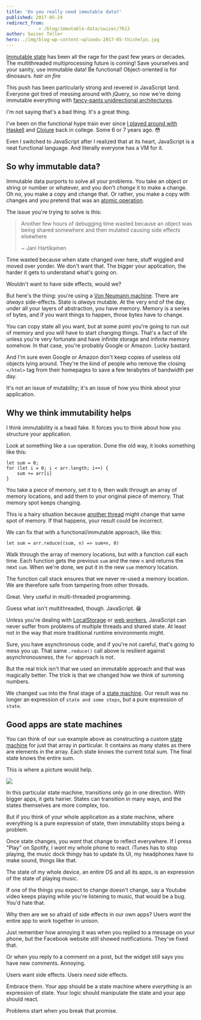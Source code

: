 ```yaml
---
title: 'Do you really need immutable data?'
published: 2017-05-24
redirect_from: 
            - /blog/immutable-data/swizec/7613
author: Swizec Teller
hero: ./img/blog-wp-content-uploads-2017-05-thishelps.jpg
---
```

[Immutable state](https://en.wikipedia.org/wiki/Immutable_object) has been all the rage for the past few years or decades. The multithreaded multiprocessing future is coming! Save yourselves and your sanity, use immutable data! Be functional! Object-oriented is for dinosaurs. _hair on fire_



This push has been particularly strong and revered in JavaScript land. Everyone got tired of messing around with jQuery, so now we're doing immutable everything with [fancy-pants unidirectional architectures](http://redux.js.org/docs/basics/DataFlow.html).



I'm not saying that's a bad thing. It's a great thing.



I've been on the functional hype train ever since [I played around with Haskell](https://swizec.com/blog/learning-me-a-haskell/swizec/3272) and [Clojure](https://swizec.com/blog/checking-for-primes-dumber-algorithm-is-faster-algorithm/swizec/1580) back in college. Some 6 or 7 years ago. 😳



Even I switched to JavaScript after I realized that at its heart, JavaScript is a neat functional language. And literally everyone has a VM for it.



## So why immutable data?



Immutable data purports to solve all your problems. You take an object or string or number or whatever, and you don't _change_ it to make a change. Oh no, you make a copy and change that. Or rather, you make a copy with changes and you pretend that was an [atomic operation](https://en.wikipedia.org/wiki/Linearizability).



The issue you're trying to solve is this:



> Another few hours of debugging time wasted because an object was being shared somewhere and then mutated causing side effects elsewhere
>
>
>
> ~ Jani Hartikainen



Time wasted because when state changed over here, stuff wiggled and moved over yonder. We don't want that. The bigger your application, the harder it gets to understand what's going on.



Wouldn't want to have side effects, would we?



But here's the thing: you're using a [Von Neumann machine](https://en.wikipedia.org/wiki/Von_Neumann_architecture). There are _always_ side-effects. State is _always_ mutable. At the very end of the day, under all your layers of abstraction, you have memory. Memory is a series of bytes, and if you want things to happen, those bytes have to change.



You can copy state all you want, but at some point you're going to run out of memory and you will have to start changing things. That's a fact of life unless you're very fortunate and have infinite storage and infinite memory somehow. In that case, you're probably Google or Amazon. Lucky bastard.



And I'm sure even Google or Amazon don't keep copies of useless old objects lying around. They're the kind of people who remove the closing `</html>` tag from their homepages to save a few terabytes of bandwidth per day.



It's not an issue of mutability; it's an issue of how you think about your application.



## Why we think immutability helps



I think immutability is a head fake. It forces you to think about how you structure your application.



Look at something like a `sum` operation. Done the old way, it looks something like this:



```
let sum = 0;
for (let i = 0; i < arr.length; i++) {
    sum += arr[i]
}
```



You take a piece of memory, set it to `0`, then walk through an array of memory locations, and add them to your original piece of memory. That memory spot keeps changing.



This is a hairy situation because [another thread](https://en.wikipedia.org/wiki/Thread%5C_(computing)) might change that same spot of memory. If that happens, your result could be incorrect.



We can fix that with a functional/immutable approach, like this:



```
let sum = arr.reduce((sum, n) => sum+n, 0)
```



Walk through the array of memory locations, but with a function call each time. Each function gets the previous `sum` and the new `n` and returns the next `sum`. When we're done, we put it in the new `sum` memory location.



The function call stack ensures that we never re-used a memory location. We are therefore safe from tampering from other threads.



Great. Very useful in multi-threaded programming.



Guess what isn't multithreaded, though. JavaScript. 😁



Unless you're dealing with [LocalStorage](https://swizec.com/blog/fast-mutex-lamport-lock-javascript-promises/swizec/7532) or [web workers](https://en.wikipedia.org/wiki/Web_worker), JavaScript can never suffer from problems of multiple threads and shared state. At least not in the way that more traditional runtime environments might.



Sure, you have asynchronous code, and if you're not careful, that's going to mess you up. That same `.reduce()` call above is resilient against asynchronousness, the `for` approach is not.



But the real trick isn't that we used an immutable approach and that was magically better. The trick is that we changed how we think of summing numbers.



We changed `sum` into the final stage of a [state machine](https://en.wikipedia.org/wiki/Finite-state_machine). Our result was no longer an expression of `state and some steps`, but a pure expression of `state`.



## Good apps are state machines



You can think of our `sum` example above as constructing a custom [state machine](https://en.wikipedia.org/wiki/Finite-state_machine) for just that array in particular. It contains as many states as there are elements in the array. Each state knows the current total sum. The final state knows the entire sum.



This is where a picture would help.



![](./img/blog-wp-content-uploads-2017-05-thishelps.jpg)



In this particular state machine, transitions only go in one direction. With bigger apps, it gets hairier. States can transition in many ways, and the states themselves are more complex, too.



But if you think of your whole application as a state machine, where everything is a pure expression of state, then immutability stops being a problem.



Once state changes, you _want_ that change to reflect everywhere. If I press "Play" on Spotify, I _want_ my whole phone to react. iTunes has to stop playing, the music dock thingy has to update its UI, my headphones have to make sound, things like that.



The state of my whole device, an entire OS and all its apps, is an expression of the state of playing music.



If one of the things you expect to change doesn't change, say a Youtube video keeps playing while you're listening to music, that would be a bug. You'd hate that.



Why then are we so afraid of side effects in our own apps? Users _want_ the entire app to work together in unison.



Just remember how annoying it was when you replied to a message on your phone, but the Facebook website still showed notifications. They've fixed that.



Or when you reply to a comment on a post, but the widget still says you have new comments. Annoying.



Users want side effects. Users _need_ side effects.



Embrace them. Your app should be a state machine where _everything_ is an expression of state. Your logic should manipulate the state and your app should react.



Problems start when you break that promise.